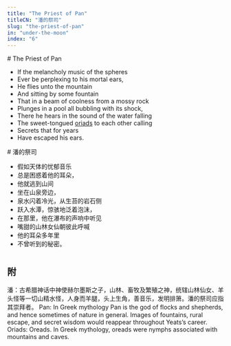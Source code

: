 ```yaml
---
title: "The Priest of Pan"
titleCN: "潘的祭司"
slug: "the-priest-of-pan"
in: "under-the-moon"
index: "6"
---
```


<PoemContent>

<PoemSection>
# The Priest of Pan

- If the melancholy music of the spheres
- Ever be perplexing to his mortal ears,
- He flies unto the mountain
- And sitting by some fountain
- That in a beam of coolness from a mossy rock
- Plunges in a pool all bubbling with its shock,
- There he hears in the sound of the water falling
- The sweet-tongued [oriads](#1) to each other calling
- Secrets that for years
- Have escaped his ears.

</PoemSection>

<PoemSection>
# 潘的祭司

- 假如天体的忧郁音乐
- 总是困惑着他的耳朵，
- 他就逃到山间
- 坐在山泉旁边，
- 泉水闪着冷光，从生苔的岩石侧
- 跃入水潭，惊骇地泛着泡沫，
- 在那里，他在瀑布的声响中听见
- 嘴甜的山林女仙朝彼此呼喊
- 他的耳朵多年里
- 不曾听到的秘密。

</PoemSection>

</PoemContent>

#
## 附

<PoemAppendix source="叶芝诗集（增订本） 2018 ——">
<PoemFootnote>
潘：古希腊神话中神使赫尔墨斯之子，山林、畜牧及繁殖之神，统辖山林仙女、羊头怪等一切山精水怪，人身而羊腿，头上生角，善音乐，发明排箫。潘的祭司应指其崇拜者。
</PoemFootnote>
</PoemAppendix>

<PoemAppendix source="George Bornstein—">
<PoemFootnote>
Pan: In Greek mythology Pan is the god of flocks and shepherds, and hence sometimes of nature in general. Images of fountains, rural escape, and secret wisdom would reappear throughout Yeats’s career.
</PoemFootnote>
<PoemFootnote index={1}>
Oriads: Oreads. In Greek mythology, oreads were nymphs associated with mountains and caves.
</PoemFootnote>
</PoemAppendix>

<PoemTranslator translator="傅浩"/>
